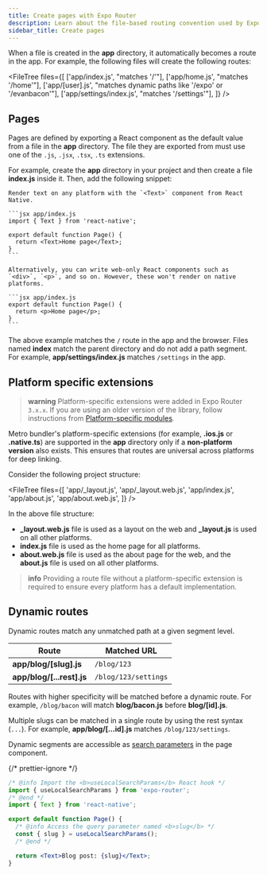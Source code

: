```yaml
---
title: Create pages with Expo Router
description: Learn about the file-based routing convention used by Expo Router.
sidebar_title: Create pages
---
```



When a file is created in the **app** directory, it automatically becomes a route in the app. For example, the following files will create the following routes:

<FileTree
  files={[
    ['app/index.js', "matches '/'"],
    ['app/home.js', "matches '/home'"],
    ['app/[user].js', "matches dynamic paths like '/expo' or '/evanbacon'"],
    ['app/settings/index.js', "matches '/settings'"],
  ]}
/>

## Pages

Pages are defined by exporting a React component as the default value from a file in the **app** directory. The file they are exported from must use one of the `.js`, `.jsx`, `.tsx`, `.ts` extensions.

For example, create the **app** directory in your project and then create a file **index.js** inside it. Then, add the following snippet:

<Tabs>

<Tab label="Universal">

    Render text on any platform with the `<Text>` component from React Native.

    ```jsx app/index.js
    import { Text } from 'react-native';

    export default function Page() {
      return <Text>Home page</Text>;
    }
    ```

</Tab>

<Tab label="Web-only">

    Alternatively, you can write web-only React components such as `<div>`, `<p>`, and so on. However, these won't render on native platforms.

    ```jsx app/index.js
    export default function Page() {
      return <p>Home page</p>;
    }
    ```

</Tab>

</Tabs>

The above example matches the `/` route in the app and the browser. Files named **index** match the parent directory and do not add a path segment. For example, **app/settings/index.js** matches `/settings` in the app.

## Platform specific extensions

> **warning** Platform-specific extensions were added in Expo Router `3.x.x`. If you are using an older version of the library, follow instructions from [Platform-specific modules](/router/advanced/platform-specific-modules).

Metro bundler's platform-specific extensions (for example, **.ios.js** or **.native.ts**) are supported in the **app** directory only if a **non-platform version** also exists. This ensures that routes are universal across platforms for deep linking.

Consider the following project structure:

<FileTree
  files={[
    'app/_layout.js',
    'app/_layout.web.js',
    'app/index.js',
    'app/about.js',
    'app/about.web.js',
  ]}
/>

In the above file structure:
- **\_layout.web.js** file is used as a layout on the web and **\_layout.js** is used on all other platforms.
- **index.js** file is used as the home page for all platforms.
- **about.web.js** file is used as the about page for the web, and the **about.js** file is used on all other platforms.

> **info** Providing a route file without a platform-specific extension is required to ensure every platform has a default implementation.

## Dynamic routes

Dynamic routes match any unmatched path at a given segment level.

| Route                     | Matched URL          |
| ------------------------- | -------------------- |
| **app/blog/[slug].js**    | `/blog/123`          |
| **app/blog/[...rest].js** | `/blog/123/settings` |

Routes with higher specificity will be matched before a dynamic route. For example, `/blog/bacon` will match **blog/bacon.js** before **blog/[id].js**.

Multiple slugs can be matched in a single route by using the rest syntax (`...`). For example, **app/blog/[...id].js** matches `/blog/123/settings`.

Dynamic segments are accessible as [search parameters](/router/reference/search-parameters) in the page component.

{/* prettier-ignore */}
```jsx app/blog/[slug].js
/* @info Import the <b>useLocalSearchParams</b> React hook */
import { useLocalSearchParams } from 'expo-router';
/* @end */
import { Text } from 'react-native';

export default function Page() {
  /* @info Access the query parameter named <b>slug</b> */
  const { slug } = useLocalSearchParams();
  /* @end */

  return <Text>Blog post: {slug}</Text>;
}
```

